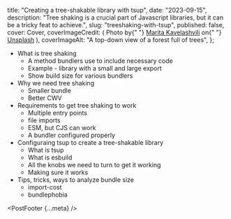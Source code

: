 
  title: "Creating a tree-shakable library with tsup",
  date: "2023-09-15",
  description:
    "Tree shaking is a crucial part of Javascript libraries, but it can be a tricky feat to achieve.",
  slug: "treeshaking-with-tsup",
  published: false,
  cover: Cover,
  coverImageCredit: (
    <Fragment>
      Photo by{" "}
      <a href="https://unsplash.com/@maritaextrabold">Marita Kavelashvili</a> on{" "}
      <a href="https://unsplash.com/photos/ugnrXk1129g">Unsplash</a>
    </Fragment>
  ),
  coverImageAlt: "A top-down view of a forest full of trees",
};


<PostHeader meta={meta} />

- What is tree shaking
  - A method bundlers use to include necessary code
  - Example - library with a small and large export
  - Show build size for various bundlers
- Why we need tree shaking
  - Smaller bundle
  - Better CWV
- Requirements to get tree shaking to work
  - Multiple entry points
  - file imports
  - ESM, but CJS can work
  - A bundler configured properly
- Configuraing tsup to create a tree-shakable library
  - What is tsup
  - What is esbuild
  - All the knobs we need to turn to get it working
  - Making sure it works
- Tips, tricks, ways to analyze bundle size
  - import-cost
  - bundlephobia

<PostFooter {...meta} />
